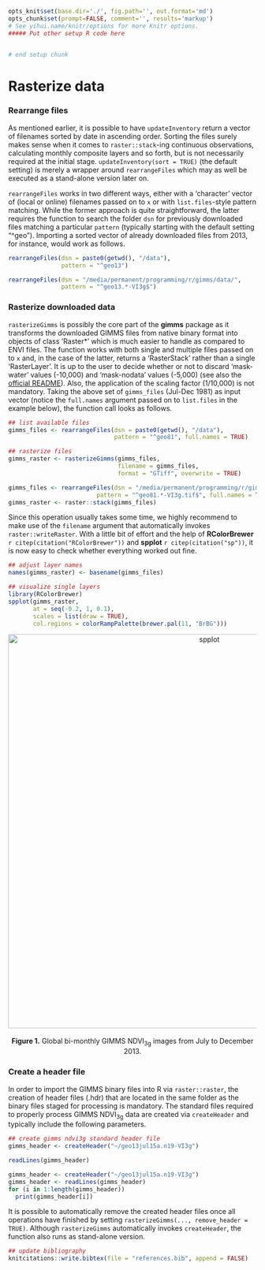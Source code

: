 ```r
opts_knit$set(base.dir='./', fig.path='', out.format='md')
opts_chunk$set(prompt=FALSE, comment='', results='markup')
# See yihui.name/knitr/options for more Knitr options.
##### Put other setup R code here


# end setup chunk
```
# Rasterize data

### Rearrange files
As mentioned earlier, it is possible to have `updateInventory` return a vector of filenames sorted by date in ascending order. Sorting the files surely makes sense when it comes to `raster::stack`-ing continuous observations, calculating monthly composite layers and so forth, but is not necessarily required at the initial stage. `updateInventory(sort = TRUE)` (the default setting) is merely a wrapper around `rearrangeFiles` which may as well be executed as a stand-alone version later on. 

`rearrangeFiles` works in two different ways, either with a 'character' vector of (local or online) filenames passed on to `x` or with `list.files`-style pattern matching. While the former approach is quite straightforward, the latter requires the function to search the folder `dsn` for previously downloaded files matching a particular `pattern` (typically starting with the default setting "^geo"). Importing a sorted vector of already downloaded files from 2013, for instance, would work as follows.

```r
rearrangeFiles(dsn = paste0(getwd(), "/data"), 
               pattern = "^geo13")
```

```r
rearrangeFiles(dsn = "/media/permanent/programming/r/gimms/data/", 
               pattern = "^geo13.*-VI3g$")
```

### Rasterize downloaded data
`rasterizeGimms` is possibly the core part of the **gimms** package as it transforms the downloaded GIMMS files from native binary format into objects of class 'Raster*' which is much easier to handle as compared to ENVI files. The function works with both single and multiple files passed on to `x` and, in the case of the latter, returns a 'RasterStack' rather than a single 'RasterLayer'. It is up to the user to decide whether or not to discard 'mask-water' values (-10,000) and 'mask-nodata' values (-5,000) (see also the [official README](http://ecocast.arc.nasa.gov/data/pub/gimms/3g.v0/00READMEgeo.txt)). Also, the application of the scaling factor (1/10,000) is not mandatory. Taking the above set of `gimms_files` (Jul-Dec 1981) as input vector (notice the `full.names` argument passed on to `list.files` in the example below), the function call looks as follows.

```r
## list available files
gimms_files <- rearrangeFiles(dsn = paste0(getwd(), "/data"), 
                              pattern = "^geo81", full.names = TRUE)

## rasterize files
gimms_raster <- rasterizeGimms(gimms_files, 
                               filename = gimms_files, 
                               format = "GTiff", overwrite = TRUE)
```

```r
gimms_files <- rearrangeFiles(dsn = "/media/permanent/programming/r/gimms/data/", 
                         pattern = "^geo81.*-VI3g.tif$", full.names = TRUE)
gimms_raster <- raster::stack(gimms_files)
```

Since this operation usually takes some time, we highly recommend to make use of the `filename` argument that automatically invokes `raster::writeRaster`. With a little bit of effort and the help of **RColorBrewer** `r citep(citation("RColorBrewer"))` and **spplot** `r citep(citation("sp"))`, it is now easy to check whether everything worked out fine.

```r
## adjust layer names
names(gimms_raster) <- basename(gimms_files)

## visualize single layers
library(RColorBrewer)
spplot(gimms_raster, 
       at = seq(-0.2, 1, 0.1), 
       scales = list(draw = TRUE), 
       col.regions = colorRampPalette(brewer.pal(11, "BrBG")))
```

<center>
  <img src="http://i.imgur.com/Qr3FuNr.png" alt="spplot" style="width: 800px;"/>
  <br><br><b>Figure 1.</b> Global bi-monthly GIMMS NDVI<sub>3g</sub> images from July to December 2013.
</center>

### Create a header file
In order to import the GIMMS binary files into R via `raster::raster`, the creation of header files (.hdr) that are located in the same folder as the binary files staged for processing is mandatory. The standard files required to properly process GIMMS NDVI<sub>3g</sub> data are created via `createHeader` and typically include the following parameters. 

```r
## create gimms ndvi3g standard header file
gimms_header <- createHeader("~/geo13jul15a.n19-VI3g")

readLines(gimms_header)
```

```r
gimms_header <- createHeader("~/geo13jul15a.n19-VI3g")
gimms_header <- readLines(gimms_header)
for (i in 1:length(gimms_header))
  print(gimms_header[i])
```

It is possible to automatically remove the created header files once all operations have finished by setting `rasterizeGimms(..., remove_header = TRUE)`. Although `rasterizeGimms` automatically invokes `createHeader`, the function also runs as stand-alone version.

```r
## update bibliography
knitcitations::write.bibtex(file = "references.bib", append = FALSE)
```